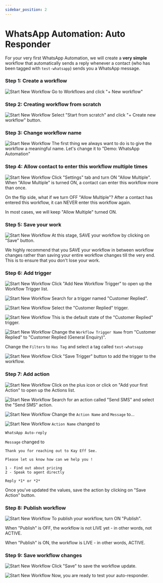 ```yaml
---
sidebar_position: 2
---
```


# WhatsApp Automation: Auto Responder
For your very first WhatsApp Automation, we will create a **very simple** workflow that automatically sends a reply whenever a contact (who has been tagged with `test-whatsapp`) sends you a WhatsApp message.

### Step 1: Create a workflow
![Start New Workflow](/img/tutorial/getting-started/create-whatsapp-automation/whatsapp-automation-auto-responder/create-whatsapp-automation-auto-responder-navigate-to-workflow-creation.png)
Go to Workflows and click "+ New workflow"

### Step 2: Creating workflow from scratch
![Start New Workflow](/img/tutorial/getting-started/create-whatsapp-automation/whatsapp-automation-auto-responder/create-whatsapp-automation-auto-responder-start-from-scratch.png)
Select "Start from scratch" and click "+ Create new workflow" button.

### Step 3: Change workflow name
![Start New Workflow](/img/tutorial/getting-started/create-whatsapp-automation/whatsapp-automation-auto-responder/create-whatsapp-automation-auto-responder-change-workflow-name.png)
The first thing we always want to do is to give the workflow a meaningful name. Let's change it to "Demo: WhatsApp Automation"

### Step 4: Allow contact to enter this workflow multiple times
![Start New Workflow](/img/tutorial/getting-started/create-whatsapp-automation/whatsapp-automation-auto-responder/create-whatsapp-automation-auto-responder-allow-multiple.png)
Click "Settings" tab and turn ON "Allow Multiple". When "Allow Multiple" is turned ON, a contact can enter this workflow more than once.

On the flip side, what if we turn OFF "Allow Multiple"? After a contact has entered this workflow, it can NEVER enter this workflow again.

In most cases, we will keep "Allow Multiple" turned ON.

### Step 5: Save your work 
![Start New Workflow](/img/tutorial/getting-started/create-whatsapp-automation/whatsapp-automation-auto-responder/create-whatsapp-automation-auto-responder-after-initial-configuration-save.png)
At this stage, SAVE your workflow by clicking on "Save" button.

We highly recommend that you SAVE your workflow in between workflow changes rather than saving your entire workflow changes till the very end. This is to ensure that you don't lose your work.

### Step 6: Add trigger
![Start New Workflow](/img/tutorial/getting-started/create-whatsapp-automation/whatsapp-automation-auto-responder/create-whatsapp-automation-auto-responder-initialise-adding-trigger.png)
Click "Add New Workflow Trigger" to open up the Workflow Trigger list.

![Start New Workflow](/img/tutorial/getting-started/create-whatsapp-automation/whatsapp-automation-auto-responder/create-whatsapp-automation-auto-responder-search-for-trigger.png)
Search for a trigger named "Customer Replied".

![Start New Workflow](/img/tutorial/getting-started/create-whatsapp-automation/whatsapp-automation-auto-responder/create-whatsapp-automation-auto-responder-select-customer-replied-trigger.png)
Select the "Customer Replied" trigger.

![Start New Workflow](/img/tutorial/getting-started/create-whatsapp-automation/whatsapp-automation-auto-responder/create-whatsapp-automation-auto-responder-customer-replied-trigger.png)
This is the default state of the "Customer Replied" trigger.

![Start New Workflow](/img/tutorial/getting-started/create-whatsapp-automation/whatsapp-automation-auto-responder/create-whatsapp-automation-auto-responder-configuring-customer-replied-trigger.png)
Change the `Workflow Trigger Name` from "Customer Replied" to "Customer Replied (General Enquiry)".

Change the `Filters` to `Has Tag` and select a tag called `test-whatsapp`

![Start New Workflow](/img/tutorial/getting-started/create-whatsapp-automation/whatsapp-automation-auto-responder/create-whatsapp-automation-auto-responder-configured-customer-replied-trigger.png)
Click "Save Trigger" button to add the trigger to the workflow.

### Step 7: Add action
![Start New Workflow](/img/tutorial/getting-started/create-whatsapp-automation/whatsapp-automation-auto-responder/create-whatsapp-automation-auto-responder-customer-replied-trigger-added.png)
Click on the plus icon or click on "Add your first Action" to open up the Actions list.

![Start New Workflow](/img/tutorial/getting-started/create-whatsapp-automation/whatsapp-automation-auto-responder/create-whatsapp-automation-auto-responder-select-send-sms-action.png)
Search for an action called "Send SMS" and select the "Send SMS" action.

![Start New Workflow](/img/tutorial/getting-started/create-whatsapp-automation/whatsapp-automation-auto-responder/create-whatsapp-automation-auto-responder-send-sms-action-default.png)
Change the `Action Name` and `Message` to...

![Start New Workflow](/img/tutorial/getting-started/create-whatsapp-automation/whatsapp-automation-auto-responder/create-whatsapp-automation-auto-responder-send-sms-action-filled.png)
`Action Name` changed to

    WhatsApp Auto-reply


`Message` changed to

    Thank you for reaching out to Kay Eff See.

    Please let us know how can we help you !

    1 - Find out about pricing
    2 - Speak to agent directly

    Reply *1* or *2*

Once you've updated the values, save the action by clicking on "Save Action" button.

### Step 8: Publish workflow
![Start New Workflow](/img/tutorial/getting-started/create-whatsapp-automation/whatsapp-automation-auto-responder/create-whatsapp-automation-auto-responder-publish-workflow.png)
To publish your workflow, turn ON "Publish".

When "Publish" is OFF, the workflow is not LIVE yet - in other words, not ACTIVE.

When "Publish" is ON, the workflow is LIVE - in other words, ACTIVE.

### Step 9: Save workflow changes
![Start New Workflow](/img/tutorial/getting-started/create-whatsapp-automation/whatsapp-automation-auto-responder/create-whatsapp-automation-auto-responder-save-workflow.png)
Click "Save" to save the workflow update.

![Start New Workflow](/img/tutorial/getting-started/create-whatsapp-automation/whatsapp-automation-auto-responder/create-whatsapp-automation-auto-responder-saved-workflow.png)
Now, you are ready to test your auto-responder.